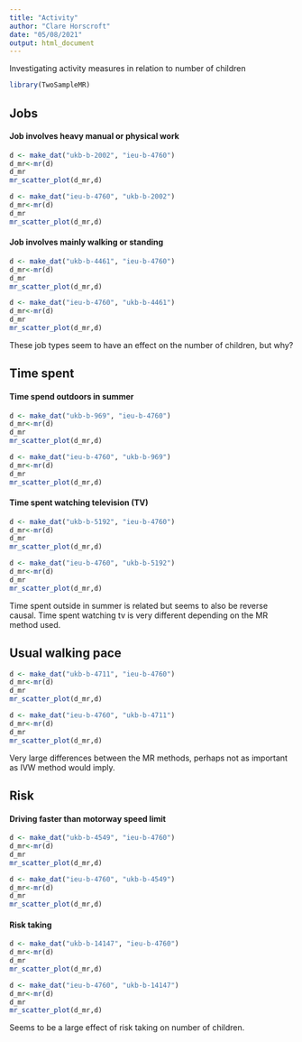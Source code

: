 ```yaml
---
title: "Activity"
author: "Clare Horscroft"
date: "05/08/2021"
output: html_document
---
```


Investigating activity measures in relation to number of children

```r
library(TwoSampleMR)
```

## Jobs

#### Job involves heavy manual or physical work

```r
d <- make_dat("ukb-b-2002", "ieu-b-4760")
d_mr<-mr(d)
d_mr
mr_scatter_plot(d_mr,d)
```

```r
d <- make_dat("ieu-b-4760", "ukb-b-2002")
d_mr<-mr(d)
d_mr
mr_scatter_plot(d_mr,d)
```

#### Job involves mainly walking or standing

```r
d <- make_dat("ukb-b-4461", "ieu-b-4760")
d_mr<-mr(d)
d_mr
mr_scatter_plot(d_mr,d)
```

```r
d <- make_dat("ieu-b-4760", "ukb-b-4461")
d_mr<-mr(d)
d_mr
mr_scatter_plot(d_mr,d)
```

These job types seem to have an effect on the number of children, but why?

## Time spent

#### Time spend outdoors in summer

```r
d <- make_dat("ukb-b-969", "ieu-b-4760")
d_mr<-mr(d)
d_mr
mr_scatter_plot(d_mr,d)
```

```r
d <- make_dat("ieu-b-4760", "ukb-b-969")
d_mr<-mr(d)
d_mr
mr_scatter_plot(d_mr,d)
```

#### Time spent watching television (TV) 

```r
d <- make_dat("ukb-b-5192", "ieu-b-4760")
d_mr<-mr(d)
d_mr
mr_scatter_plot(d_mr,d)
```

```r
d <- make_dat("ieu-b-4760", "ukb-b-5192")
d_mr<-mr(d)
d_mr
mr_scatter_plot(d_mr,d)
```

Time spent outside in summer is related but seems to also be reverse causal. Time spent watching tv is very different depending on the MR method used.

## Usual walking pace

```r
d <- make_dat("ukb-b-4711", "ieu-b-4760")
d_mr<-mr(d)
d_mr
mr_scatter_plot(d_mr,d)
```

```r
d <- make_dat("ieu-b-4760", "ukb-b-4711")
d_mr<-mr(d)
d_mr
mr_scatter_plot(d_mr,d)
```

Very large differences between the MR methods, perhaps not as important as IVW method would imply.

## Risk

#### Driving faster than motorway speed limit

```r
d <- make_dat("ukb-b-4549", "ieu-b-4760")
d_mr<-mr(d)
d_mr
mr_scatter_plot(d_mr,d)
```

```r
d <- make_dat("ieu-b-4760", "ukb-b-4549")
d_mr<-mr(d)
d_mr
mr_scatter_plot(d_mr,d)
```

#### Risk taking

```r
d <- make_dat("ukb-b-14147", "ieu-b-4760")
d_mr<-mr(d)
d_mr
mr_scatter_plot(d_mr,d)
```

```r
d <- make_dat("ieu-b-4760", "ukb-b-14147")
d_mr<-mr(d)
d_mr
mr_scatter_plot(d_mr,d)
```

Seems to be a large effect of risk taking on number of children.